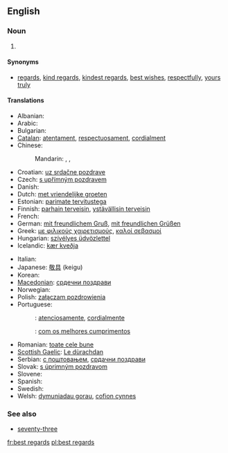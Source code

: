 {{wikipedia|Valediction}}
==English==

===Noun===
{{en-noun|sg=[[best]] [[regards]]|?}}

# {{idiomatic}} {{non-gloss definition|Used as a [[polite]] closing of a [[letter]]}}

====Synonyms====
* [[regards]], [[kind regards]], [[kindest regards]], [[best wishes]], [[respectfully]], [[yours truly]]

====Translations====
{{trans-top|a polite closing of a letter}}
* Albanian: {{t|sq|të fala|xs=Albanian}}
* Arabic: {{t|ar|مع أطيب التحيات|tr=ma atyab al tahyat}}
* Bulgarian: {{t|bg|с най-добри пожелания}}
* [[Catalan]]: [[atentament]], [[respectuosament]], [[cordialment]]
* Chinese:
*: Mandarin: {{t|zh|此致敬意|tr=cǐzhì jìngyì|sc=Hani}}, {{t|zh|此致敬禮|sc=Hani}}, {{t|zh|此致敬礼|tr=cǐzhì jìnglǐ|sc=Hani}}
* Croatian: [[uz srdačne pozdrave]]
* Czech: [[s upřímným pozdravem]]
* Danish: {{t-|da|med venlig hilsen}}
* Dutch: [[met vriendelijke groeten]]
* Estonian: [[parimate tervitustega]]
* Finnish: [[parhain terveisin]], [[ystävällisin terveisin]]
* French: {{t+|fr|cordialement}}
* German: [[mit freundlichem Gruß]], [[mit freundlichen Grüßen]]
* Greek: [[με φιλικούς χαιρετισμούς]], [[καλοί σεβασμοί]]
* Hungarian: [[szívélyes üdvözlettel]]
* Icelandic: [[kær kveðja]]
{{trans-mid}}
* Italian: {{t+|it|distinti saluti}}
* Japanese: [[敬具]] (keigu)
* Korean: {{t|ko|안부 인사|tr=anbu insa|sc=Hang}}
* [[Macedonian]]: [[срдечни поздрави]]
* Norwegian: {{t-|no|med vennlig hilsen}}
* Polish: [[załączam pozdrowienia]]
* Portuguese:
*: {{qualifier|Brazil}}: [[atenciosamente]], [[cordialmente]]
*: {{qualifier|Portugal}}: [[com os melhores cumprimentos]]
* Romanian: [[toate cele bune]]
* [[Scottish Gaelic]]: [[Le dùrachdan]]
* Serbian: [[с поштовањем]], [[срдачни поздрави]]
* Slovak: [[s úprimným pozdravom]]
* Slovene: {{t-|sl|lep pozdrav}}
* Spanish: {{t+|es|atentamente}}
* Swedish: {{t-|sv|med vänliga hälsningar}}
* Welsh: [[dymuniadau gorau]], [[cofion cynnes]]
{{trans-bottom}}

===See also===
* [[seventy-three]]

[[fr:best regards]]
[[pl:best regards]]